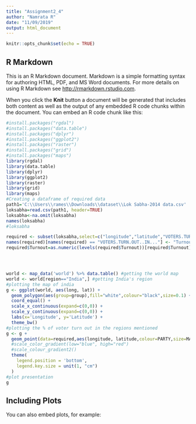 ---
title: "Assignment2_4"
author: "Namrata R"
date: "11/09/2019"
output: html_document
---

```{r setup, include=FALSE}
knitr::opts_chunk$set(echo = TRUE)
```

## R Markdown

This is an R Markdown document. Markdown is a simple formatting syntax for authoring HTML, PDF, and MS Word documents. For more details on using R Markdown see <http://rmarkdown.rstudio.com>.

When you click the **Knit** button a document will be generated that includes both content as well as the output of any embedded R code chunks within the document. You can embed an R code chunk like this:

```{r}
#install.packages("rgdal")
#install.packages("data.table")
#install.packages("dplyr")
#install.packages("ggplot2")
#install.packages("raster")
#install.packages("grid")
#install.packages("maps")
library(rgdal)
library(data.table)
library(dplyr)
library(ggplot2)
library(raster)
library(grid)
library(maps)
#Creating a dataframe of required data
path1='C:\\Users\\rames\\Downloads\\dataset\\Lok Sabha-2014 data.csv'
loksabha=read.csv(path1, header=TRUE)
loksabha<-na.omit(loksabha)
names(loksabha)
#loksabha
```


```{r fig.height = 15}
required <- subset(loksabha,select=c("longitude","latitude","VOTERS.TURN.OUT..IN...","Number.of.voters","MARGIN","PARTY"))
names(required)[names(required) == "VOTERS.TURN.OUT..IN..."] <- "Turnout"
required$Turnout=as.numeric(levels(required$Turnout))[required$Turnout]




world <- map_data('world') %>% data.table() #getting the world map
world <- world[region=="India",] #getting India's region
#plotting the map of india
g <- ggplot(world, aes(long, lat)) + 
  geom_polygon(aes(group=group),fill="white",colour="black",size=0.1) +
  coord_equal() + 
  scale_x_continuous(expand=c(0,0)) + 
  scale_y_continuous(expand=c(0,0)) +
  labs(x='Longitude', y='Latitude') +
  theme_bw()
#plotting the % of voter turn out in the regions mentioned
g <- g + 
  geom_point(data=required,aes(longitude, latitude,colour=PARTY,size=MARGIN))+
  #scale_color_gradient(low="blue", high="red")
  #scale_colour_gradient2()
  theme(
    legend.position = 'bottom',
    legend.key.size = unit(1, "cm")
  ) 
#plot presentation
g

```

## Including Plots

You can also embed plots, for example:



